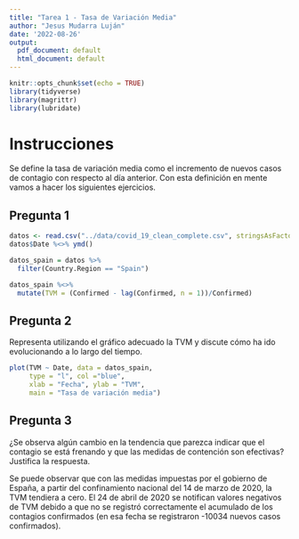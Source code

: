```yaml
---
title: "Tarea 1 - Tasa de Variación Media"
author: "Jesus Mudarra Luján"
date: '2022-08-26'
output:
  pdf_document: default
  html_document: default
---
```


```r
knitr::opts_chunk$set(echo = TRUE)
library(tidyverse)
library(magrittr)
library(lubridate)
```

# Instrucciones

Se define la tasa de variación media como el incremento de nuevos casos de contagio con respecto al día anterior. Con esta definición en mente vamos a hacer los siguientes ejercicios.

## Pregunta 1

```r
datos <- read.csv("../data/covid_19_clean_complete.csv", stringsAsFactors = T)
datos$Date %<>% ymd()

datos_spain = datos %>%
  filter(Country.Region == "Spain")

datos_spain %<>%
  mutate(TVM = (Confirmed - lag(Confirmed, n = 1))/Confirmed)
```

## Pregunta 2

Representa utilizando el gráfico adecuado la TVM y discute cómo ha ido evolucionando a lo largo del tiempo.

```r
plot(TVM ~ Date, data = datos_spain,
     type = "l", col ="blue", 
     xlab = "Fecha", ylab = "TVM", 
     main = "Tasa de variación media")
```

## Pregunta 3

¿Se observa algún cambio en la tendencia que parezca indicar que el contagio se está frenando y que las
medidas de contención son efectivas? Justifica la respuesta.

Se puede observar que con las medidas impuestas por el gobierno de España, a partir del confinamiento nacional del 14 de marzo de 2020, la TVM tendiera a cero. El 24 de abril de 2020 se notifican valores negativos de TVM debido a que no se registró correctamente el acumulado de los contagios confirmados (en esa fecha se registraron -10034 nuevos casos confirmados).
